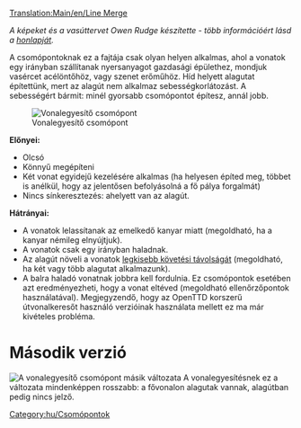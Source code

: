 [[Translation:Main/en/Line Merge]]{{en/-}}{{hu/Csomópontmenü}}

''A képeket és a vasúttervet Owen Rudge készítette - több információért lásd a [http://www.owenrudge.net/TT/ honlapját].''

A csomópontoknak ez a fajtája csak olyan helyen alkalmas, ahol a vonatok egy irányban szállítanak nyersanyagot gazdasági épülethez, mondjuk vasércet acélöntőhöz, vagy szenet erőműhöz. Híd helyett alagutat építettünk, mert az alagút nem alkalmaz sebességkorlátozást. A sebességért bármit: minél gyorsabb csomópontot építesz, annál jobb.

[[File:en/3way trackmerge.png|none|frame|Vonalegyesítő csomópont]]

'''Előnyei:'''

*Olcsó
*Könnyű megépíteni
*Két vonat egyidejű kezelésére alkalmas (ha helyesen építed meg, többet is anélkül, hogy az jelentősen befolyásolná a fő pálya forgalmát)
*Nincs sínkeresztezés: ahelyett van az alagút.


'''Hátrányai:'''

*A vonatok lelassítanak az emelkedő kanyar miatt (megoldható, ha a kanyar némileg elnyújtjuk).
*A vonatok csak egy irányban haladnak.
*Az alagút növeli a vonatok [[Main/en/Vasúttervezés/Hu#A jelzőtávolság és a követési távolság|legkisebb követési távolságát]] (megoldható, ha két vagy több alagutat alkalmazunk).
*A balra haladó vonatnak jobbra kell fordulnia. Ez csomópontok esetében azt eredményezheti, hogy a vonat eltéved (megoldható ellenőrzőpontok használatával). Megjegyzendő, hogy az OpenTTD korszerű útvonalkeresőt használó verzióinak használata mellett ez ma már kivételes probléma.

=Második verzió=
[[File:en/3way trackmerge2.png|none|frame|A vonalegyesítő csomópont másik változata]]
A vonalegyesítésnek ez a változata mindenképpen rosszabb: a fővonalon alagutak vannak, alagútban pedig nincs jelző.

[[Category:hu/Csomópontok]]